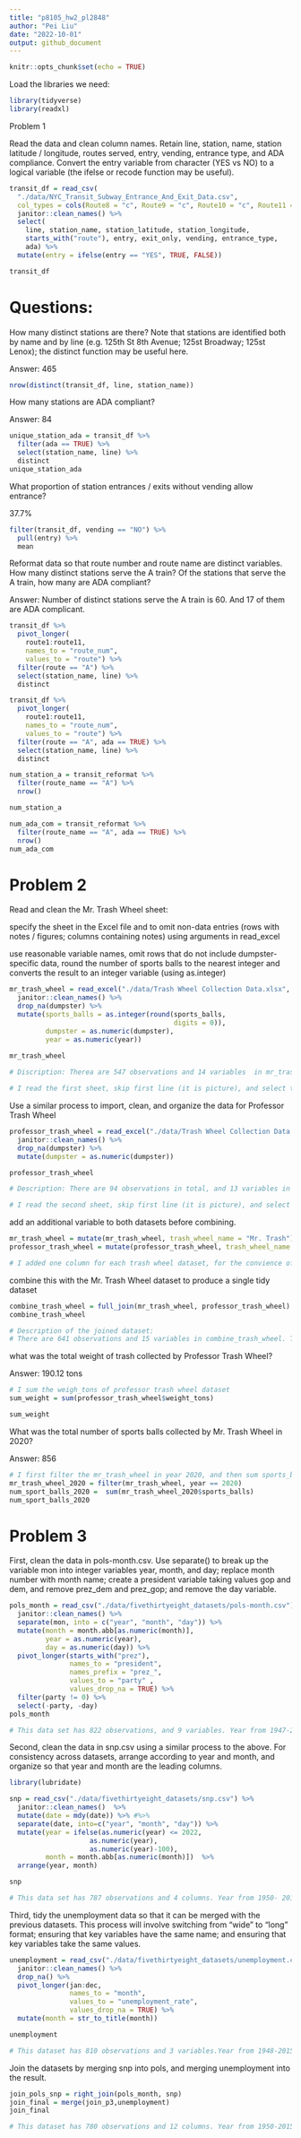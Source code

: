 ```yaml
---
title: "p8105_hw2_pl2848"
author: "Pei Liu"
date: "2022-10-01"
output: github_document
---
```


```r
knitr::opts_chunk$set(echo = TRUE)
```

Load the libraries we need:
```r
library(tidyverse)
library(readxl)
```

Problem 1

Read the data and clean column names. Retain line, station, name, station latitude / longitude, routes served, entry, vending, entrance type, and ADA compliance. Convert the entry variable from character (YES vs NO) to a logical variable (the ifelse or recode function may be useful).
```r
transit_df = read_csv(
  "./data/NYC_Transit_Subway_Entrance_And_Exit_Data.csv",
  col_types = cols(Route8 = "c", Route9 = "c", Route10 = "c", Route11 = "c")) %>% 
  janitor::clean_names() %>% 
  select(
    line, station_name, station_latitude, station_longitude, 
    starts_with("route"), entry, exit_only, vending, entrance_type, 
    ada) %>% 
  mutate(entry = ifelse(entry == "YES", TRUE, FALSE))

transit_df

```



# Questions:
How many distinct stations are there? Note that stations are identified both by name and by line (e.g. 125th St 8th Avenue; 125st Broadway; 125st Lenox); the distinct function may be useful here.

Answer: 465
```r
nrow(distinct(transit_df, line, station_name))
```


How many stations are ADA compliant?

Answer: 84
```r
unique_station_ada = transit_df %>% 
  filter(ada == TRUE) %>% 
  select(station_name, line) %>% 
  distinct
unique_station_ada
```


What proportion of station entrances / exits without vending allow entrance?

37.7%

```r
filter(transit_df, vending == "NO") %>% 
  pull(entry) %>% 
  mean
```


Reformat data so that route number and route name are distinct variables. How many distinct stations serve the A train? Of the stations that serve the A train, how many are ADA compliant?

Answer: Number of distinct stations serve the A train is 60. And 17 of them are ADA complicant.

```r
transit_df %>% 
  pivot_longer(
    route1:route11,
    names_to = "route_num",
    values_to = "route") %>% 
  filter(route == "A") %>% 
  select(station_name, line) %>% 
  distinct

transit_df %>% 
  pivot_longer(
    route1:route11,
    names_to = "route_num",
    values_to = "route") %>% 
  filter(route == "A", ada == TRUE) %>% 
  select(station_name, line) %>% 
  distinct
```
```r
num_station_a = transit_reformat %>% 
  filter(route_name == "A") %>% 
  nrow()

num_station_a

num_ada_com = transit_reformat %>% 
  filter(route_name == "A", ada == TRUE) %>% 
  nrow()
num_ada_com
```


# Problem 2
Read and clean the Mr. Trash Wheel sheet:

specify the sheet in the Excel file and to omit non-data entries (rows with notes / figures; columns containing notes) using arguments in read_excel

use reasonable variable names, omit rows that do not include dumpster-specific data, round the number of sports balls to the nearest integer and converts the result to an integer variable (using as.integer)
```r
mr_trash_wheel = read_excel("./data/Trash Wheel Collection Data.xlsx", sheet = 1, skip = 1, range = cell_cols("A:N")) %>% 
  janitor::clean_names() %>% 
  drop_na(dumpster) %>% 
  mutate(sports_balls = as.integer(round(sports_balls,
                                         digits = 0)),
         dumpster = as.numeric(dumpster),
         year = as.numeric(year))
         
mr_trash_wheel

# Discription: Therea are 547 observations and 14 variables  in mr_trash_wheel dataset. The key variables include: dumpster, month, year, date, weight (tons), column_cubic_yards, and 8 trash types. 

# I read the first sheet, skip first line (it is picture), and select the range of columns I want to read. I then cleaned the names, drop dumpter na, and change the type of dumpster as numeric, and rounded the sport balls variables to nearest in integer.
```
Use a similar process to import, clean, and organize the data for Professor Trash Wheel
```r
professor_trash_wheel = read_excel("./data/Trash Wheel Collection Data.xlsx", sheet = 2, skip = 1, range = cell_cols("A:M")) %>% 
  janitor::clean_names() %>% 
  drop_na(dumpster) %>% 
  mutate(dumpster = as.numeric(dumpster))

professor_trash_wheel

# Description: There are 94 observations in total, and 13 variables in the professor_trash_wheel dataset. The key variables include: dumpster, month, year, date, weight (tons), column_cubic_yards, and 7 trash types. 

# I read the second sheet, skip first line (it is picture), and select the range of columns I want to read. I then cleaned the names, drop dumpter na, and change the type of dumpster as numberic. I also changed year to numeric variable.
```
add an additional variable to both datasets before combining.
```r
mr_trash_wheel = mutate(mr_trash_wheel, trash_wheel_name = "Mr. Trash")
professor_trash_wheel = mutate(professor_trash_wheel, trash_wheel_name = "Professor")

# I added one column for each trash wheel dataset, for the convience of joining them.


```

combine this with the Mr. Trash Wheel dataset to produce a single tidy dataset
```r
combine_trash_wheel = full_join(mr_trash_wheel, professor_trash_wheel)
combine_trash_wheel

# Description of the joined dataset:
# There are 641 observations and 15 variables in combine_trash_wheel. The key variables include: dumpster, month, year, date, 
```






what was the total weight of trash collected by Professor Trash Wheel?

Answer: 190.12 tons
```r
# I sum the weigh_tons of professor trash wheel dataset
sum_weight = sum(professor_trash_wheel$weight_tons)

sum_weight
```

What was the total number of sports balls collected by Mr. Trash Wheel in 2020?

Answer: 856

```r
# I first filter the mr_trash_wheel in year 2020, and then sum sports_balls 
mr_trash_wheel_2020 = filter(mr_trash_wheel, year == 2020)
num_sport_balls_2020 =  sum(mr_trash_wheel_2020$sports_balls)
num_sport_balls_2020
```

# Problem 3
First, clean the data in pols-month.csv. Use separate() to break up the variable mon into integer variables year, month, and day; replace month number with month name; create a president variable taking values gop and dem, and remove prez_dem and prez_gop; and remove the day variable.
```r
pols_month = read_csv("./data/fivethirtyeight_datasets/pols-month.csv") %>% 
  janitor::clean_names() %>%
  separate(mon, into = c("year", "month", "day")) %>% 
  mutate(month = month.abb[as.numeric(month)],
         year = as.numeric(year),
         day = as.numeric(day)) %>% 
  pivot_longer(starts_with("prez"),
               names_to = "president",
               names_prefix = "prez_",
               values_to = "party" ,
               values_drop_na = TRUE) %>% 
  filter(party != 0) %>% 
  select(-party, -day)
pols_month

# This data set has 822 observations, and 9 variables. Year from 1947-2015. It contains year, month and number of national politicians who are democratic or republican at any given time
```

Second, clean the data in snp.csv using a similar process to the above. For consistency across datasets, arrange according to year and month, and organize so that year and month are the leading columns.
```r
library(lubridate)
```



```r
snp = read_csv("./data/fivethirtyeight_datasets/snp.csv") %>% 
  janitor::clean_names()  %>% 
  mutate(date = mdy(date)) %>% #%>% 
  separate(date, into=c("year", "month", "day")) %>% 
  mutate(year = ifelse(as.numeric(year) <= 2022,
                    as.numeric(year),
                    as.numeric(year)-100),
         month = month.abb[as.numeric(month)])  %>% 
  arrange(year, month)

snp

# This data set has 787 observations and 4 columns. Year from 1950- 2015. It contains variables year, month, day and close. Close means the closing values of the S&P stock index on the associated date.
```




Third, tidy the unemployment data so that it can be merged with the previous datasets. This process will involve switching from “wide” to “long” format; ensuring that key variables have the same name; and ensuring that key variables take the same values.
```r
unemployment = read_csv("./data/fivethirtyeight_datasets/unemployment.csv") %>% 
  janitor::clean_names() %>% 
  drop_na() %>% 
  pivot_longer(jan:dec,
               names_to = "month",
               values_to = "unemployment_rate",
               values_drop_na = TRUE) %>% 
  mutate(month = str_to_title(month))

unemployment

# This dataset has 810 observations and 3 variables.Year from 1948-2015. The key variables are year, month and unemployment_rate. It is mainly about the unemployment rate
```


Join the datasets by merging snp into pols, and merging unemployment into the result.
```r
join_pols_snp = right_join(pols_month, snp) 
join_final = merge(join_p3,unemployment)
join_final

# This dataset has 780 observations and 12 columns. Year from 1950-2015. The key variables includes year, president, close, unemployment_rate. This table merges information from pols_months, snp and unemployment.
```

